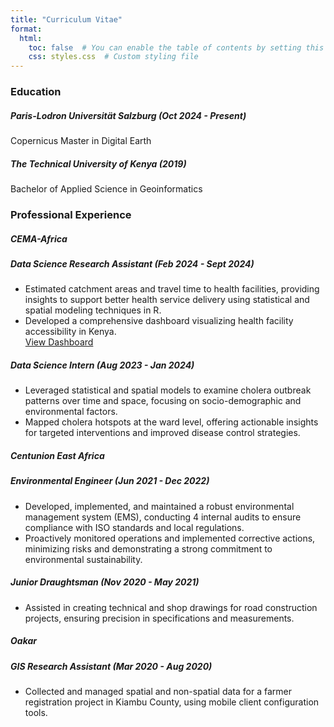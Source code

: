 ```yaml
---
title: "Curriculum Vitae"
format:
  html:
    toc: false  # You can enable the table of contents by setting this to true
    css: styles.css  # Custom styling file
---
```


<div>

### Education

</div>

::: card
##### **Paris-Lodron Universität Salzburg** *(Oct 2024 - Present)*

Copernicus Master in Digital Earth
:::

::: card
##### **The Technical University of Kenya** *(2019)*

Bachelor of Applied Science in Geoinformatics
:::

<div>

### Professional Experience

</div>

::: card
##### **CEMA-Africa**

##### **Data Science Research Assistant** *(Feb 2024 - Sept 2024)*

-   Estimated catchment areas and travel time to health facilities, providing insights to support better health service delivery using statistical and spatial modeling techniques in R.
-   Developed a comprehensive dashboard visualizing health facility accessibility in Kenya.\
    [View Dashboard](https://cema.shinyapps.io/accessibility/)

##### **Data Science Intern** *(Aug 2023 - Jan 2024)*

-   Leveraged statistical and spatial models to examine cholera outbreak patterns over time and space, focusing on socio-demographic and environmental factors.
-   Mapped cholera hotspots at the ward level, offering actionable insights for targeted interventions and improved disease control strategies.
:::

::: card
##### **Centunion East Africa**

##### **Environmental Engineer** *(Jun 2021 - Dec 2022)*

-   Developed, implemented, and maintained a robust environmental management system (EMS), conducting 4 internal audits to ensure compliance with ISO standards and local regulations.
-   Proactively monitored operations and implemented corrective actions, minimizing risks and demonstrating a strong commitment to environmental sustainability.

##### **Junior Draughtsman** *(Nov 2020 - May 2021)*

-   Assisted in creating technical and shop drawings for road construction projects, ensuring precision in specifications and measurements.
:::

::: card
##### **Oakar**

##### **GIS Research Assistant** *(Mar 2020 - Aug 2020)*

-   Collected and managed spatial and non-spatial data for a farmer registration project in Kiambu County, using mobile client configuration tools.
:::
